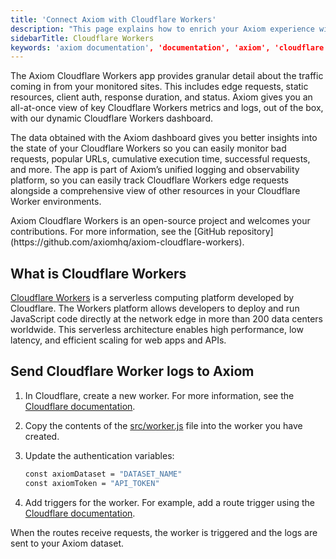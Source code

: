 ```yaml
---
title: 'Connect Axiom with Cloudflare Workers'
description: "This page explains how to enrich your Axiom experience with Cloudflare Workers."
sidebarTitle: Cloudflare Workers
keywords: 'axiom documentation', 'documentation', 'axiom', 'cloudflare workers', 'requests', 'edge network', 'route trigger', 'cloudflare'
---
```



The Axiom Cloudflare Workers app provides granular detail about the traffic coming in from your monitored sites. This includes edge requests, static resources, client auth, response duration, and status. Axiom gives you an all-at-once view of key Cloudflare Workers metrics and logs, out of the box, with our dynamic Cloudflare Workers dashboard.

The data obtained with the Axiom dashboard gives you better insights into the state of your Cloudflare Workers so you can easily monitor bad requests, popular URLs, cumulative execution time, successful requests, and more. The app is part of Axiom’s unified logging and observability platform, so you can easily track Cloudflare Workers edge requests alongside a comprehensive view of other resources in your Cloudflare Worker environments.

<Note>
Axiom Cloudflare Workers is an open-source project and welcomes your contributions. For more information, see the [GitHub repository](https://github.com/axiomhq/axiom-cloudflare-workers).
</Note>

## What is Cloudflare Workers

[Cloudflare Workers](https://developers.cloudflare.com/workers/) is a serverless computing platform developed by Cloudflare. The Workers platform allows developers to deploy and run JavaScript code directly at the network edge in more than 200 data centers worldwide. This serverless architecture enables high performance, low latency, and efficient scaling for web apps and APIs.

<Prerequisites />

## Send Cloudflare Worker logs to Axiom

1. In Cloudflare, create a new worker. For more information, see the [Cloudflare documentation](https://developers.cloudflare.com/workers/get-started/guide/).
1. Copy the contents of the [src/worker.js](https://github.com/axiomhq/axiom-cloudflare-workers/blob/main/src/worker.js) file into the worker you have created.
1. Update the authentication variables:

    ```bash
    const axiomDataset = "DATASET_NAME"
    const axiomToken = "API_TOKEN"
    ```

    <ReplaceDatasetToken />

1. Add triggers for the worker. For example, add a route trigger using the [Cloudflare documentation](https://developers.cloudflare.com/workers/configuration/routing/routes/#set-up-a-route-in-the-dashboard).

When the routes receive requests, the worker is triggered and the logs are sent to your Axiom dataset.